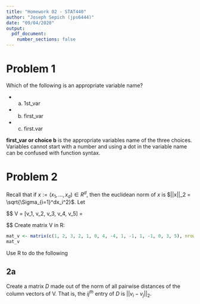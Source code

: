 ```yaml
---
title: "Homework 02 - STAT440"
author: "Joseph Sepich (jps6444)"
date: "09/04/2020"
output:
  pdf_document:
    number_sections: false
---
```


# Problem 1

Which of the following is an appropriate variable name?

* (a) 1st_var
* (b) first_var
* (c) first.var

**first_var or choice b** is the appropriate variables name of the three choices. Variables cannot start with a number and using a dot in the variable name can be confused with function syntax.

# Problem 2

Recall that if $x := (x_1,...,x_d) \in R^d$, then the euclidean norm of $x$ is $||x||_2 = \sqrt{\Sigma_{i=1}^dx_i^2}$. Let

$$
V = [v_1, v_2, v_3, v_4, v_5] =

\begin{array}{|c c c c c|}
1 & 2 & 4 & -1 & 0\\
2 & 1 & -4 & 1 & 3\\
3 & 0 & 1 & -1 & 5
\end{array}
$$
Create matrix V in R:

```r
mat_v <- matrix(c(1, 2, 3, 2, 1, 0, 4, -4, 1, -1, 1, -1, 0, 3, 5), nrow = 3, ncol=5)
mat_v
```

Use R to do the following

## 2a

Create a matrix $D$ made out of the norm of all pairwise distances of the column vectors of V. That is, the $ij^{th}$ entry of $D$ is $||v_i - v_j||_2$.

```r

```




